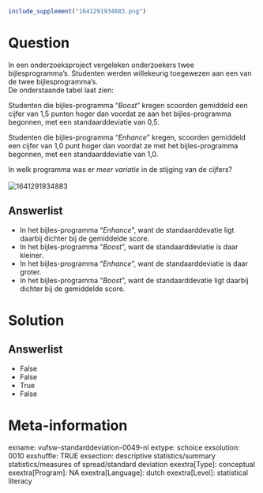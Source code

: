 ```r
include_supplement("1641291934883.png")
```

Question
========
In een onderzoeksproject vergeleken onderzoekers twee bijlesprogramma's.
Studenten werden willekeurig toegewezen aan een van de twee
bijlesprogramma's.  
De onderstaande tabel laat zien:  
  
Studenten die bijles-programma "*Boost*" kregen scoorden gemiddeld een
cijfer van 1,5 punten hoger dan voordat ze aan het bijles-programma
begonnen, met een standaarddeviatie van 0,5.  
  
Studenten die bijles-programma "*Enhance*" kregen, scoorden gemiddeld
een cijfer van 1,0 punt hoger dan voordat ze met het bijles-programma
begonnen, met een standaarddeviatie van 1,0.  
  
In welk programma was er *meer variatie* in de stijging van de
cijfers?  
   
<img src="1641291934883.png" class="fr-fic fr-dii tvcss_2"
alt="1641291934883" />

Answerlist
----------
* In het bijles-programma “*Enhance*”, want de standaarddevatie ligt
  daarbij dichter bij de gemiddelde score.
* In het bijles-programma “*Boost*”, want de standaarddeviatie is daar
  kleiner.
* In het bijles-programma “*Enhance*”, want de standaarddeviatie is daar
  groter.
* In het bijles-programma “*Boost*”, want de standaarddevatie ligt daarbij
  dichter bij de gemiddelde score.

Solution
========










Answerlist
----------
* False
* False
* True
* False

Meta-information
================
exname: vufsw-standarddeviation-0049-nl
extype: schoice
exsolution: 0010
exshuffle: TRUE
exsection: descriptive statistics/summary statistics/measures of spread/standard deviation
exextra[Type]: conceptual
exextra[Program]: NA
exextra[Language]: dutch
exextra[Level]: statistical literacy

